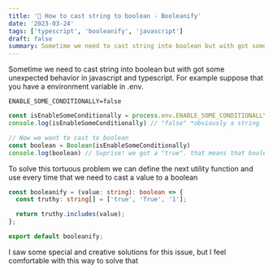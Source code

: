 ```yaml
---
title: '🚧️ How to cast string to boolean - Booleanify'
date: '2023-03-24'
tags: ['typescript', 'booleanify', 'javascript']
draft: false
summary: Sometime we need to cast string into boolean but with got some unexpected behavior in javascript and typescript
---
```


Sometime we need to cast string into boolean but with got some unexpected behavior in javascript and typescript. For example suppose that you have a environment variable in .env.

```env title=".env"
ENABLE_SOME_CONDITIONALLY=false
```

```ts
const isEnableSomeConditionally = process.env.ENABLE_SOME_CONDITIONALLY
console.log(isEnableSomeConditionally) // "false" *obviously a string

// Now we want to cast to boolean
const boolean = Boolean(isEnableSomeConditionally)
console.log(boolean) // Suprise! we got a "true". that means that boolean can't cast value
```

To solve this tortuous problem we can define the next utility function and use every time that we need to cast a value to a boolean


```ts title="booleanify.ts"
const booleanify = (value: string): boolean => {
  const truthy: string[] = ['true', 'True', '1'];

  return truthy.includes(value);
};

export default booleanify;
```

I saw some special and creative solutions for this issue, but I feel comfortable with this way to solve that